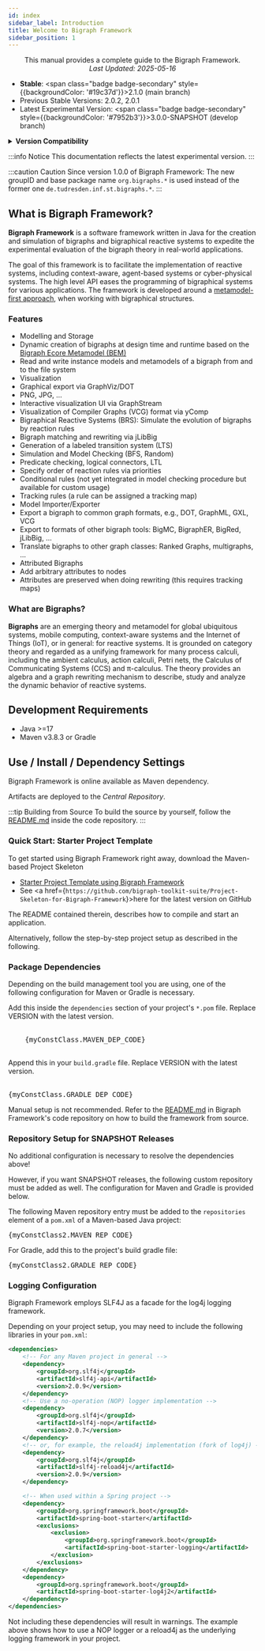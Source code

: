 ```yaml
---
id: index
sidebar_label: Introduction
title: Welcome to Bigraph Framework
sidebar_position: 1
---
```



<center>
    <p>
        This manual provides a complete guide to the Bigraph Framework. <br/>
        <i>Last Updated: 2025-05-16</i>
    </p>
</center>


- **Stable**: <span class="badge badge-secondary" style={{backgroundColor: '#19c37d'}}>2.1.0</span> (main branch)
- Previous Stable Versions: 2.0.2, 2.0.1
- Latest Experimental Version: <span class="badge badge-secondary" style={{backgroundColor: '#7952b3'}}>3.0.0-SNAPSHOT</span> (develop branch)

<details style={{ background: 'transparent' }}>
    <summary><strong>Version Compatibility</strong></summary>

This table specifies the metamodel standards supported by the Bigraph Framework.

<table border="0">
        <tr>
            <th>Bigraph Framework</th>
            <th>Bigraph Ecore Metamodel</th>
        </tr>
        <tr>
            <td>1.0.0</td>
            <td>1.6.0</td>
        </tr>
        <tr>
            <td>1.1.0</td>
            <td>1.6.1</td>
        </tr>
        <tr>
            <td>2.0.1, 2.0.2, 2.1.0</td>
            <td>2.0.1, 1.6.1</td>
        </tr>
</table>

</details>

:::info Notice
This documentation reflects the latest experimental version.
:::

:::caution Caution
Since version 1.0.0 of Bigraph Framework: The new groupID and base package name `org.bigraphs.*` is used instead of the former one
`de.tudresden.inf.st.bigraphs.*`.
:::

## What is Bigraph Framework?

**Bigraph Framework** is a software framework
written in Java for the creation and simulation of bigraphs and bigraphical reactive systems
to expedite the experimental evaluation of the bigraph theory in real-world applications.

The goal of this framework is to facilitate the implementation of reactive systems, including context-aware, agent-based systems or cyber-physical systems.
The high level API eases the programming of bigraphical systems for various applications.
The framework is developed around a [metamodel-first approach](https://github.com/bigraph-toolkit-suite/bigraphs.bigraph-ecore-metamodel), when working with bigraphical structures.

### Features

- Modelling and Storage
- Dynamic creation of bigraphs at design time and runtime based on the [Bigraph Ecore Metamodel (BEM)](https://github.com/bigraph-toolkit-suite/bigraphs.bigraph-ecore-metamodel)
- Read and write instance models and metamodels of a bigraph from and to the file system
- Visualization
- Graphical export via GraphViz/DOT
- PNG, JPG, ...
- Interactive visualization UI via GraphStream
- Visualization of Compiler Graphs (VCG) format via yComp
- Bigraphical Reactive Systems (BRS): Simulate the evolution of bigraphs by reaction rules
- Bigraph matching and rewriting via jLibBig
- Generation of a labeled transition system (LTS)
- Simulation and Model Checking (BFS, Random)
- Predicate checking, logical connectors, LTL
- Specify order of reaction rules via priorities
- Conditional rules (not yet integrated in model checking procedure but available for custom usage)
- Tracking rules (a rule can be assigned a tracking map)
- Model Importer/Exporter
- Export a bigraph to common graph formats, e.g., DOT, GraphML, GXL, VCG
- Export to formats of other bigraph tools: BigMC, BigraphER, BigRed, jLibBig, ...
- Translate bigraphs to other graph classes: Ranked Graphs, multigraphs, ...
- Attributed Bigraphs
- Add arbitrary attributes to nodes
- Attributes are preserved when doing rewriting (this requires tracking maps)

### What are Bigraphs?

**Bigraphs** are an emerging theory and metamodel for global ubiquitous systems,
mobile computing, context-aware systems and the Internet of Things (IoT), or in general: for reactive systems.
It is grounded on category theory and regarded as a unifying framework for many process calculi, including the ambient calculus, action calculi, Petri nets,
the Calculus of Communicating Systems (CCS) and π-calculus.
The theory provides an algebra and a graph rewriting mechanism to describe, study and analyze the dynamic behavior of reactive systems.

## Development Requirements

- Java >=17
- Maven v3.8.3 or Gradle


## Use / Install / Dependency Settings

Bigraph Framework is online available as Maven dependency.

Artifacts are deployed to the _Central Repository_.

:::tip Building from Source
To build the source by yourself, follow the [README.md](https://github.com/bigraph-toolkit-suite/bigraphs.bigraph-framework/blob/main/README.md) inside the code repository.
:::

### Quick Start: Starter Project Template

To get started using Bigraph Framework right away, download the Maven-based Project Skeleton

- [Starter Project Template using Bigraph Framework](https://www.bigraphs.org/products/bigraph-framework/download/Project-Skeleton-for-Bigraph-Framework.zip)
- See <a href={`https://github.com/bigraph-toolkit-suite/Project-Skeleton-for-Bigraph-Framework`}>here</a> for the latest version on GitHub

The README contained therein, describes how to compile and start an application.

Alternatively, follow the step-by-step project setup as described in the following.

### Package Dependencies

Depending on the build management tool you are using, one of the following
configuration for Maven or Gradle is necessary.


<Tabs>
    <TabItem value="maven" label="Maven" default>
        Add this inside the <code>dependencies</code> section of your project's <code>*.pom</code> file.
        Replace VERSION with the latest version.
        <br/>
        <br/>
        <pre>
    {myConstClass.MAVEN_DEP_CODE}
    </pre>
    </TabItem>
    <TabItem value="gradle" label="Gradle">
        Append this in your <code>build.gradle</code> file.
        Replace VERSION with the latest version.
        <br/>
        <br/>
        <pre>{myConstClass.GRADLE_DEP_CODE}</pre>
    </TabItem>
    <TabItem value="manually" label="Manually">
        Manual setup is not recommended.
        Refer to the <a href={"https://github.com/bigraph-toolkit-suite/bigraphs.bigraph-framework/blob/main/README.md"}>README.md</a> in Bigraph Framework's code repository on how to build the framework from source.
    </TabItem>
</Tabs>

### Repository Setup for SNAPSHOT Releases

No additional configuration is necessary to resolve the dependencies above!

However, if you want SNAPSHOT releases, the following custom repository must be added as well.
The configuration for Maven and Gradle is provided below.

<Tabs>
    <TabItem value="maven" label="Maven" default>
        The following Maven repository entry must be added to the <code>repositories</code> element of a <code>pom.xml</code> of a Maven-based Java project:
        <pre>{myConstClass2.MAVEN_REP_CODE}</pre>
    </TabItem>
    <TabItem value="gradle" label="Gradle">
        For Gradle, add this to the project's build gradle file:
        <pre>{myConstClass2.GRADLE_REP_CODE}</pre>
    </TabItem>
</Tabs>

### Logging Configuration

Bigraph Framework employs SLF4J as a facade for the log4j logging framework.

Depending on your project setup, you may need to include the following libraries in your `pom.xml`:

```xml
<dependencies>
    <!-- For any Maven project in general -->
    <dependency>
        <groupId>org.slf4j</groupId>
        <artifactId>slf4j-api</artifactId>
        <version>2.0.9</version>
    </dependency>
    <!-- Use a no-operation (NOP) logger implementation -->
    <dependency>
        <groupId>org.slf4j</groupId>
        <artifactId>slf4j-nop</artifactId>
        <version>2.0.7</version>
    </dependency>
    <!-- or, for example, the reload4j implementation (fork of log4j) -->
    <dependency>
        <groupId>org.slf4j</groupId>
        <artifactId>slf4j-reload4j</artifactId>
        <version>2.0.9</version>
    </dependency>

    <!-- When used within a Spring project -->
    <dependency>
        <groupId>org.springframework.boot</groupId>
        <artifactId>spring-boot-starter</artifactId>
        <exclusions>
            <exclusion>
                <groupId>org.springframework.boot</groupId>
                <artifactId>spring-boot-starter-logging</artifactId>
            </exclusion>
        </exclusions>
    </dependency>
    <dependency>
        <groupId>org.springframework.boot</groupId>
        <artifactId>spring-boot-starter-log4j2</artifactId>
    </dependency>
</dependencies>
```

Not including these dependencies will result in warnings.
The example above shows how to use a NOP logger or a reload4j as the underlying logging framework in your project.
